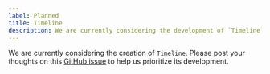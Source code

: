 ```yaml
---
label: Planned
title: Timeline
description: We are currently considering the development of `Timeline`.
---
```


We are currently considering the creation of `Timeline`. Please post your thoughts on this [GitHub issue](https://github.com/yamada-ui/yamada-ui/issues/1521) to help us prioritize its development.
